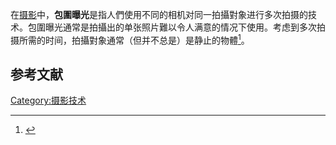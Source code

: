 在[[摄影|摄影]]中，'''包圍曝光'''是指人們使用不同的相机对同一拍攝對象进行多次拍摄的技术。包圍曝光通常是拍攝出的单张照片難以令人满意的情况下使用。考虑到多次拍摄所需的时间，拍攝對象通常（但并不总是）是静止的物體<ref>{{Cite web|title=Bracketing – What Is It and What to do with the Images?|url=https://digital-photography-school.com/bracketing-what-is-it-and-what-to-do-with-the-images/|accessdate=7 March 2018|author=Halford|first=Elizabeth|work=Digital Photography School|archive-date=2021-05-13|archive-url=https://web.archive.org/web/20210513160402/https://digital-photography-school.com/bracketing-what-is-it-and-what-to-do-with-the-images/|dead-url=no}}</ref>。

==参考文献==
{{reflist}}

[[Category:摄影技术|Category:摄影技术]]